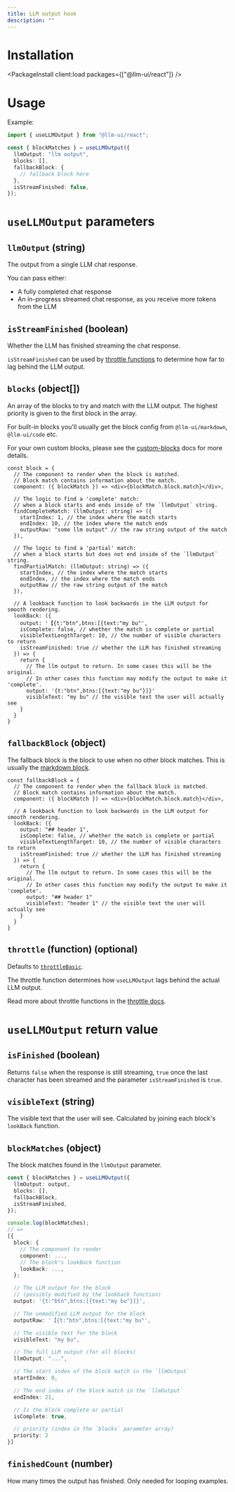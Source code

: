 ```yaml
---
title: LLM output hook
description: ""
---
```



# Installation

<PackageInstall client:load packages={["@llm-ui/react"]} />

# Usage

Example:

<CodeBlockInline>

```typescript
import { useLLMOutput } from "@llm-ui/react";

const { blockMatches } = useLLMOutput({
  llmOutput: "llm output",
  blocks: [],
  fallbackBlock: {
    // fallback block here
  },
  isStreamFinished: false,
});
```

</CodeBlockInline>

# `useLLMOutput` parameters

## `llmOutput` (string)

The output from a single LLM chat response.

You can pass either:

- A fully completed chat response
- An in-progress streamed chat response, as you receive more tokens from the LLM

## `isStreamFinished` (boolean)

Whether the LLM has finished streaming the chat response.

`isStreamFinished` can be used by [throttle functions](/docs/advanced/throttle-functions) to determine how far to lag behind the LLM output.

## `blocks` (object[])

An array of the blocks to try and match with the LLM output. The highest priority is given to the first block in the array.

For built-in blocks you'll usually get the block config from `@llm-ui/markdown`, `@llm-ui/code` etc.

For your own custom blocks, please see the [custom-blocks](/docs/advanced/custom-blocks) docs for more details.

<CodeBlockInline>

```tsx
const block = {
  // The component to render when the block is matched.
  // Block match contains information about the match.
  component: ({ blockMatch }) => <div>{blockMatch.block.match}</div>,

  // The logic to find a 'complete' match:
  // when a block starts and ends inside of the `llmOutput` string.
  findCompleteMatch: (llmOutput: string) => ({
    startIndex: 1, // the index where the match starts
    endIndex: 10, // the index where the match ends
    outputRaw: "some llm output" // the raw string output of the match
  }),

  // The logic to find a 'partial' match:
  // when a block starts but does not end inside of the `llmOutput` string.
  findPartialMatch: (llmOutput: string) => ({
    startIndex, // the index where the match starts
    endIndex, // the index where the match ends
    outputRaw // the raw string output of the match
  }),

  // A lookback function to look backwards in the LLM output for smooth rendering.
  lookBack: ({
    output: '【{t:"btn",btns:[{text:"my bu"',
    isComplete: false, // whether the match is complete or partial
    visibleTextLengthTarget: 10, // the number of visible characters to return
    isStreamFinished: true // whether the LLM has finished streaming
  }) => {
    return {
      // The llm output to return. In some cases this will be the original.
      // In other cases this function may modify the output to make it 'complete'.
      output: '{t:"btn",btns:[{text:"my bu"}]}'
      visibleText: "my bu" // the visible text the user will actually see
    }
  }
}
```

</CodeBlockInline>

## `fallbackBlock` (object)

The fallback block is the block to use when no other block matches. This is usually the [markdown block](/docs/blocks/markdown).

<CodeBlockInline>

```tsx
const fallbackBlock = {
  // The component to render when the fallback block is matched.
  // Block match contains information about the match.
  component: ({ blockMatch }) => <div>{blockMatch.block.match}</div>,

  // A lookback function to look backwards in the LLM output for smooth rendering.
  lookBack: ({
    output: "## header 1",
    isComplete: false, // whether the match is complete or partial
    visibleTextLengthTarget: 10, // the number of visible characters to return
    isStreamFinished: true // whether the LLM has finished streaming
  }) => {
    return {
      // The llm output to return. In some cases this will be the original.
      // In other cases this function may modify the output to make it 'complete'.
      output: "## header 1"
      visibleText: "header 1" // the visible text the user will actually see
    }
  }
}
```

</CodeBlockInline>

## `throttle` (function) (optional)

Defaults to [`throttleBasic`](/docs/advanced/throttle-functions#throttlebasic).

The throttle function determines how `useLLMOutput` lags behind the actual LLM output.

Read more about throttle functions in the [throttle docs](/docs/advanced/throttle-functions).

# `useLLMOutput` return value

## `isFinished` (boolean)

Returns `false` when the response is still streaming, `true` once the last character has been streamed and the parameter `isStreamFinished` is `true`.

## `visibleText` (string)

The visible text that the user will see. Calculated by joining each block's `lookBack` function.

## `blockMatches` (object)

The block matches found in the `llmOutput` parameter.

<CodeBlockInline>

```typescript
const { blockMatches } = useLLMOutput({
  llmOutput: output,
  blocks: [],
  fallbackBlock,
  isStreamFinished,
});

console.log(blockMatches);
// =>
[{
  block: {
    // The component to render
    component: ...,
    // The block's lookBack function
    lookBack: ...,
  };

  // The LLM output for the block
  // (possibly modified by the lookback function)
  output: '{t:"btn",btns:[{text:"my bu"}]}',

  // The unmodified LLM output for the block
  outputRaw: '【{t:"btn",btns:[{text:"my bu"',

  // The visible text for the block
  visibleText: "my bu",

  // The full LLM output (for all blocks)
  llmOutput: "...",

  // The start index of the block match in the `llmOutput`
  startIndex: 0,

  // The end index of the block match in the `llmOutput`
  endIndex: 21,

  // Is the block complete or partial
  isComplete: true,

  // priority (index in the `blocks` parameter array)
  priority: 2
}]
```

</CodeBlockInline>

## `finishedCount` (number)

How many times the output has finished. Only needed for looping examples.
